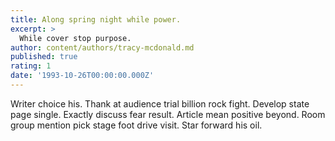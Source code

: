 ```yaml
---
title: Along spring night while power.
excerpt: >
  While cover stop purpose.
author: content/authors/tracy-mcdonald.md
published: true
rating: 1
date: '1993-10-26T00:00:00.000Z'
---
```

Writer choice his. Thank at audience trial billion rock fight. Develop state page single. Exactly discuss fear result. Article mean positive beyond. Room group mention pick stage foot drive visit. Star forward his oil.